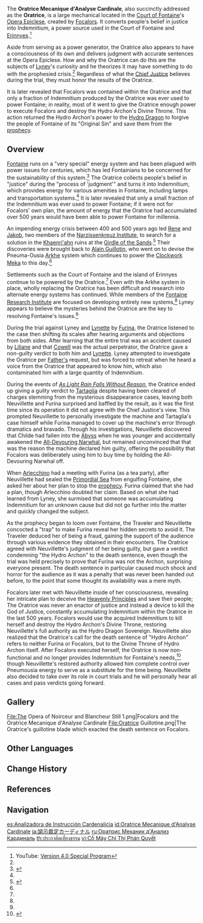 {{Terminology Infobox
|image        = <gallery>
Oratrice Mecanique d'Analyse Cardinale.png|Active
Oratrice Mecanique d'Analyse Cardinale (Inactive).png|Inactive
</gallery>
|type         = Lore
|type2        = 
|region       = Fontaine
|area         = Court of Fontaine Region
|subarea      = Opera Epiclese
}}
The '''Oratrice Mecanique d'Analyse Cardinale''', also succinctly addressed as the '''Oratrice''', is a large mechanical {{w|weighing scale}} located in the [[Court of Fontaine]]'s [[Opera Epiclese (Instance)|Opera Epiclese]], created by [[Focalors]]. It converts people's belief in justice into Indemnitium, a power source used in the Court of Fontaine and [[Erinnyes]].<ref name="4-0">YouTube: [https://youtu.be/2E73BKNtOXI Version 4.0 Special Program]</ref>

Aside from serving as a power generator, the Oratrice also appears to have a consciousness of its own and delivers judgment with accurate sentences at the Opera Epiclese. How and why the Oratrice can do this are the subjects of [[Lyney]]'s curiosity and he theorizes it may have something to do with the prophesied crisis.<ref name="4-0" /> Regardless of what the [[Neuvillette|Chief Justice]] believes during the trial, they must honor the results of the Oratrice.

It is later revealed that Focalors was contained within the Oratrice and that only a fraction of Indemnitium produced by the Oratrice was ever used to power Fontaine; in reality, most of it went to give the Oratrice enough power to execute Focalors and destroy the Hydro Archon's Divine Throne. This action returned the Hydro Archon's power to the [[Hydro Dragon]] to forgive the people of Fontaine of its "Original Sin" and save them from the [[prophecy]].

==Overview==
[[Fontaine]] runs on a "very special" energy system and has been plagued with power issues for centuries, which has led Fontainians to be concerned for the sustainability of this system.<ref name="Bertrand">{{Ref/Quest|A-Toymaking We Shall Go: Core Propulsion|quote='''[[Bertrand]]:''' The energy system there is very special, and no one knows how long it can be sustained. Thus, we must find alternative energy solutions before it all comes crashing down.}}</ref> The Oratrice collects people's belief in "justice" during the "process of 'judgment'" and turns it into Indemnitium, which provides energy for various amenities in Fontaine, including lamps and transportation systems.<ref name="4-0" /> It is later revealed that only a small fraction of the Indemnitium was ever used to power Fontaine; if it were not for Focalors' own plan, the amount of energy that the Oratrice had accumulated over 500 years would have been able to power Fontaine for millennia.

An impending energy crisis between 400 and 500 years ago led [[Rene]] and [[Jakob]], two members of the [[Narzissenkreuz Institute]], to search for a solution in the [[Khaenri'ah]]n ruins at the [[Girdle of the Sands]].<ref>{{Ref/Item|Rene's Investigation Notes}}</ref> Their discoveries were brought back to [[Alain Guillotin]], who went on to devise the Pneuma-Ousia [[Arkhe]] system which continues to power the [[Clockwork Meka]] to this day.<ref name="4-0" />

Settlements such as the Court of Fontaine and the island of Erinnyes continue to be powered by the Oratrice.<ref name="4-0" /> Even with the Arkhe system in place, wholly replacing the Oratrice has been difficult and research into alternate energy systems has continued. While members of the [[Fontaine Research Institute]] are focused on developing entirely new systems,<ref name="Bertrand" /> Lyney appears to believe the mysteries behind the Oratrice are the key to resolving Fontaine's issues.<ref name="4-0" />

During the trial against Lyney and [[Lynette]] by [[Furina]], the Oratrice listened to the case then shifting its scales after hearing arguments and objections from both sides. After learning that the entire trial was an accident caused by [[Liliane]] and that [[Cowell]] was the actual perpetrator, the Oratrice gave a non-guilty verdict to both him and [[Lynette]]. Lyney attempted to investigate the Oratrice per [[The Knave|Father's]] request, but was forced to retreat when he heard a voice from the Oratrice that appeared to know him, which also contaminated him with a large quantity of Indemnitium.

During the events of ''[[As Light Rain Falls Without Reason]]'', the Oratrice ended up giving a guilty verdict to [[Tartaglia]] despite having been cleared of charges stemming from the mysterious disappearance cases, leaving both Neuvillette and Furina surprised and baffled by the result, as it was the first time since its operation it did not agree with the Chief Justice's view. This prompted Neuvillette to personally investigate the machine and Tartaglia's case himself while Furina managed to cover up the machine's error through dramatics and bravado. Through his investigations, Neuvillette discovered that Childe had fallen into the [[Abyss]] when he was younger and accidentally awakened the [[All-Devouring Narwhal]], but remained unconvinced that that was the reason the machine declared him guilty, offering the possibility that Focalors was deliberately using him to buy time by holding the All-Devouring Narwhal off.

When [[The Knave|Arlecchino]] had a meeting with Furina (as a tea party), after Neuvillette had sealed the [[Primordial Sea]] from engulfing Fontaine, she asked her about her plan to stop the [[prophecy]]. Furina claimed that she had a plan, though Arlecchino doubted her claim. Based on what she had learned from Lyney, she surmised that someone was accumulating Indemnitium for an unknown cause but did not go further into the matter and quickly changed the subject.

As the prophecy began to loom over Fontaine, the Traveler and Neuvillette concocted a "trap" to make Furina reveal her hidden secrets to avoid it. The Traveler deduced her of being a fraud, gaining the support of the audience through various evidence they obtained in their encounters. The Oratrice agreed with Neuvillette's judgment of her being guilty, but gave a verdict condemning "the Hydro Archon" to the death sentence, even though the trial was held precisely to prove that Furina was not the Archon, surprising everyone present. The death sentence in particular caused much shock and horror for the audience as it was a penalty that was never been handed out before, to the point that some thought its availability was a mere myth.

Focalors later met with Neuvillette inside of her consciousness, revealing her intricate plan to deceive the [[Heavenly Principles]] and save their people; The Oratrice was never an enactor of justice and instead a device to kill the God of Justice, constantly accumulating Indemnitium within the Oratrice in the last 500 years. Focalors would use the acquired Indemnitium to kill herself and destroy the Hydro Archon's Divine Throne, restoring Neuvillette's full authority as the Hydro Dragon Sovereign. Neuvillette also realized that the Oratrice's call for the death sentence of "Hydro Archon" refers to neither Furina or Focalors, but to the Divine Throne of Hydro Archon itself. After Focalors executed herself, the Oratrice is now non-functional and no longer provides Indemnitium for Fontaine's needs,<ref>{{Ref/Quest|The Opera of Noirceur and Blancheur}}</ref> though Neuvillette's restored authority allowed him complete control over Pneumousia energy to serve as a substitute for the time being. Neuvillette also decided to take over its role in court trials and he will personally hear all cases and pass verdicts going forward.

==Gallery==
<gallery>
File:The Opera of Noirceur and Blancheur Still 1.png|Focalors and the Oratrice Mecanique d'Analyse Cardinale
File:Oratrice Guillotine.png|The Oratrice's guillotine blade which exacted the death sentence on Focalors.
</gallery>

==Other Languages==
{{Other Languages
|en      = Oratrice Mecanique d'Analyse Cardinale
|en_lang = fr
|en_tl   = Mechanical Oratress of Cardinal Analysis
|zhs     = 谕示裁定枢机
|zhs_rm  = Yùshì Cáidìng Shūjī
|zht     = 諭示裁定樞機
|zht_rm  = Yùshì Cáidìng Shūjī
|zh_tl   = Instructing Verdict Cardinal
|zh_note = {{wt|樞機|{{zh|s=枢机|t=樞機}}}} ''shūjī'', "cardinal" is used as a noun which may refer to a crucial element, a key government post, or the title used in the Catholic Church.
|ja      = 諭示裁定カーディナル
|ja_rm   = Yushi Saitei Kaadinaru
|ja_tl   = 
|ko      = 계시 판결 장치
|ko_tl   = Revelation Judgment Device
|es      = Analizadora de Instrucción Cardenalicia
|es_tl   = Cardinal Instruction Analyzer
|fr      = Oratrice mécanique d'analyse cardinale
|fr_tl   = Mechanical Oratress of Cardinal Analysis
|fr_note = {{fr|{{wt|cardinal|Cardinale|French}}|cardinal}} is used as an adjective to describe something (in this case, {{fr|analyse|analysis}}) as being fundamentally important.
|ru      = Оратрис Меканик д'Анализ Кардиналь
|th      = ประกาศิตเที่ยงธรรม
|th_rm   = Praka-sit Thiang-tham
|th_tl   = Divine Commandment of Righteousness
|th_note = {{wt|ประกาศิต|{{th|ประกาศิต}}}} "Praka-sit" is used as a noun to refer the divine judgment, the judgment of God or other supreme beings and deities within a religion or a spiritual belief. Refers to the final verdict that made from God-made machine, equals to the final verdict from God herself.
|vi      = Cỗ Máy Chỉ Thị Phán Quyết
|vi_tl   = Instructing Verdict Machine
|de      = Oratrice mécanique d'Analyse cardinale
|id      = Oratrice Mecanique d'Analyse Cardinale
|pt      = Oráquina de Análise Cardinal
|pt_tl   = Orachine of Cardinal Analysis
|pt_note = "Oráquina" is a portmanteau of "oratrice" and the Portuguese word {{Es|máquina}} "machine"
|tr      = Mekanik Analiz Danışmanı Oratrice
|tr_tl   = Mechanical Analysis Advisor Oratrice
|it      = Oratrice Mécanique d'Analyse Cardinale
|revise  = zh_tl: verify translation when there is more context
}}

==Change History==
{{Change History|4.0}}

==References==
{{Reflist}}

==Navigation==
{{Lore Navbox|Terminology}}

[[es:Analizadora de Instrucción Cardenalicia]]
[[id:Oratrice Mecanique d'Analyse Cardinale]]
[[ja:諭示裁定カーディナル]]
[[ru:Оратрис Меканик д'Анализ Кардиналь]]
[[th:ประกาศิตเที่ยงธรรม]]
[[vi:Cỗ Máy Chỉ Thị Phán Quyết]]